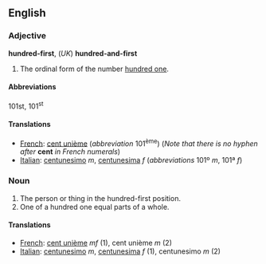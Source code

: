 ==English==

===Adjective===
'''hundred-first''', (''UK'') '''hundred-and-first'''

# The ordinal form of the number [[hundred one]].

====Abbreviations====
101st, 101<sup>st</sup>

====Translations====

*[[French]]: [[cent unième]] (''abbreviation'' 101<sup>ème</sup>) (''Note that there is no hyphen after'' '''cent''' ''in French numerals'')
*[[Italian]]: [[centunesimo]] ''m'', [[centunesima]] ''f'' (''abbreviations'' 101º ''m'', 101ª ''f'')

===Noun===

#The person or thing in the hundred-first position.
#One of a hundred one equal parts of a whole.

====Translations====

*[[French]]: [[cent unième]]  ''mf'' (1), cent unième ''m'' (2)
*[[Italian]]: [[centunesimo]] ''m'', [[centunesima]] ''f'' (1), centunesimo ''m'' (2)